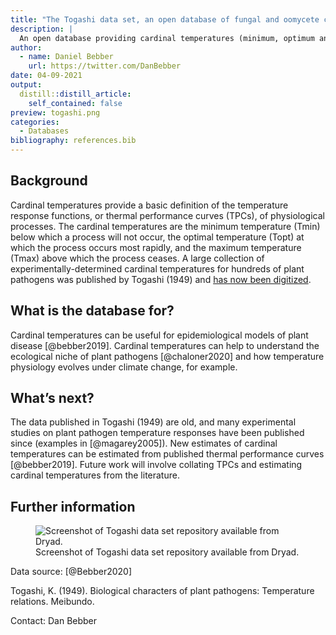 ```yaml
---
title: "The Togashi data set, an open database of fungal and oomycete cardinal temperatures"
description: |
  An open database providing cardinal temperatures (minimum, optimum and maximum) for various physiological and growth processes of plant pathogenic fungi and oomycetes reported in Togashi (1949).
author:
  - name: Daniel Bebber
    url: https://twitter.com/DanBebber
date: 04-09-2021
output:
  distill::distill_article:
    self_contained: false
preview: togashi.png
categories:
  - Databases
bibliography: references.bib
---
```


## Background

Cardinal temperatures provide a basic definition of the temperature response functions, or thermal performance curves (TPCs), of physiological processes.
The cardinal temperatures are the minimum temperature (Tmin) below which a process will not occur, the optimal temperature (Topt) at which the process occurs most rapidly, and the maximum temperature (Tmax) above which the process ceases.
A large collection of experimentally-determined cardinal temperatures for hundreds of plant pathogens was published by Togashi (1949) and [has now been digitized](https://doi.org/10.5061/dryad.tqjq2bvw6).

## What is the database for?

Cardinal temperatures can be useful for epidemiological models of plant disease [@bebber2019].
Cardinal temperatures can help to understand the ecological niche of plant pathogens [@chaloner2020] and how temperature physiology evolves under climate change, for example.

## What's next?

The data published in Togashi (1949) are old, and many experimental studies on plant pathogen temperature responses have been published since (examples in [@magarey2005]).
New estimates of cardinal temperatures can be estimated from published thermal performance curves [@bebber2019].
Future work will involve collating TPCs and estimating cardinal temperatures from the literature.

## Further information

![Screenshot of Togashi data set repository available from Dryad.](togashi2.png)

Data source: [@Bebber2020]

Togashi, K.
(1949).
Biological characters of plant pathogens: Temperature relations.
Meibundo.

Contact: Dan Bebber
